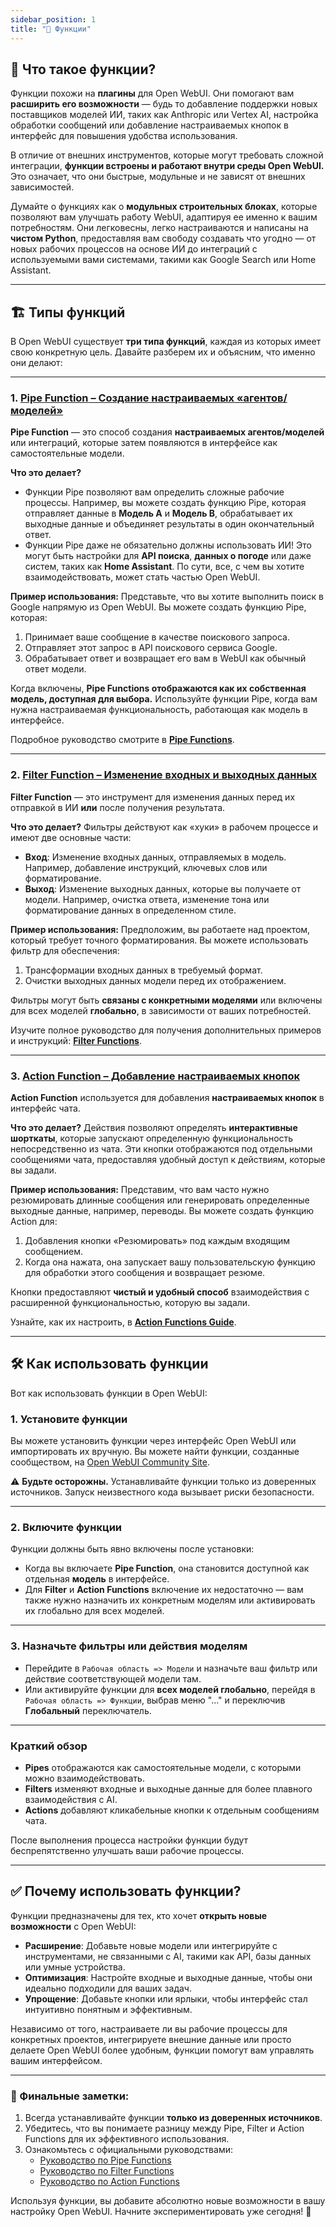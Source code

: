 ```yaml
---
sidebar_position: 1
title: "🧰 Функции"
---
```


## 🚀 Что такое функции?

Функции похожи на **плагины** для Open WebUI. Они помогают вам **расширить его возможности** — будь то добавление поддержки новых поставщиков моделей ИИ, таких как Anthropic или Vertex AI, настройка обработки сообщений или добавление настраиваемых кнопок в интерфейс для повышения удобства использования.

В отличие от внешних инструментов, которые могут требовать сложной интеграции, **функции встроены и работают внутри среды Open WebUI.** Это означает, что они быстрые, модульные и не зависят от внешних зависимостей.

Думайте о функциях как о **модульных строительных блоках**, которые позволяют вам улучшать работу WebUI, адаптируя ее именно к вашим потребностям. Они легковесны, легко настраиваются и написаны на **чистом Python**, предоставляя вам свободу создавать что угодно — от новых рабочих процессов на основе ИИ до интеграций с используемыми вами системами, такими как Google Search или Home Assistant.

---

## 🏗️ Типы функций

В Open WebUI существует **три типа функций**, каждая из которых имеет свою конкретную цель. Давайте разберем их и объясним, что именно они делают:

---

### 1. [**Pipe Function** – Создание настраиваемых «агентов/моделей» ](./pipe.mdx)

**Pipe Function** — это способ создания **настраиваемых агентов/моделей** или интеграций, которые затем появляются в интерфейсе как самостоятельные модели.

**Что это делает?**
- Функции Pipe позволяют вам определить сложные рабочие процессы. Например, вы можете создать функцию Pipe, которая отправляет данные в **Модель А** и **Модель B**, обрабатывает их выходные данные и объединяет результаты в один окончательный ответ.
- Функции Pipe даже не обязательно должны использовать ИИ! Это могут быть настройки для **API поиска**, **данных о погоде** или даже систем, таких как **Home Assistant**. По сути, все, с чем вы хотите взаимодействовать, может стать частью Open WebUI.

**Пример использования:**
Представьте, что вы хотите выполнить поиск в Google напрямую из Open WebUI. Вы можете создать функцию Pipe, которая:
1. Принимает ваше сообщение в качестве поискового запроса.
2. Отправляет этот запрос в API поискового сервиса Google.
3. Обрабатывает ответ и возвращает его вам в WebUI как обычный ответ модели.

Когда включены, **Pipe Functions отображаются как их собственная модель, доступная для выбора.** Используйте функции Pipe, когда вам нужна настраиваемая функциональность, работающая как модель в интерфейсе.

Подробное руководство смотрите в [**Pipe Functions**](./pipe.mdx).

---

### 2. [**Filter Function** – Изменение входных и выходных данных](./filter.mdx)

**Filter Function** — это инструмент для изменения данных перед их отправкой в ИИ **или** после получения результата.

**Что это делает?**
Фильтры действуют как «хуки» в рабочем процессе и имеют две основные части:
- **Вход**: Изменение входных данных, отправляемых в модель. Например, добавление инструкций, ключевых слов или форматирование.
- **Выход**: Изменение выходных данных, которые вы получаете от модели. Например, очистка ответа, изменение тона или форматирование данных в определенном стиле.

**Пример использования:**
Предположим, вы работаете над проектом, который требует точного форматирования. Вы можете использовать фильтр для обеспечения:
1. Трансформации входных данных в требуемый формат.
2. Очистки выходных данных модели перед их отображением.

Фильтры могут быть **связаны с конкретными моделями** или включены для всех моделей **глобально**, в зависимости от ваших потребностей.

Изучите полное руководство для получения дополнительных примеров и инструкций: [**Filter Functions**](./filter.mdx).

---

### 3. [**Action Function** – Добавление настраиваемых кнопок](./action.mdx)

**Action Function** используется для добавления **настраиваемых кнопок** в интерфейс чата.

**Что это делает?**
Действия позволяют определять **интерактивные шорткаты**, которые запускают определенную функциональность непосредственно из чата. Эти кнопки отображаются под отдельными сообщениями чата, предоставляя удобный доступ к действиям, которые вы задали.

**Пример использования:**
Представим, что вам часто нужно резюмировать длинные сообщения или генерировать определенные выходные данные, например, переводы. Вы можете создать функцию Action для:
1. Добавления кнопки «Резюмировать» под каждым входящим сообщением.
2. Когда она нажата, она запускает вашу пользовательскую функцию для обработки этого сообщения и возвращает резюме.

Кнопки предоставляют **чистый и удобный способ** взаимодействия с расширенной функциональностью, которую вы задали.

Узнайте, как их настроить, в [**Action Functions Guide**](./action.mdx).

---

## 🛠️ Как использовать функции

Вот как использовать функции в Open WebUI:

### 1. **Установите функции**
Вы можете установить функции через интерфейс Open WebUI или импортировать их вручную. Вы можете найти функции, созданные сообществом, на [Open WebUI Community Site](https://openwebui.com/functions).

⚠️ **Будьте осторожны.** Устанавливайте функции только из доверенных источников. Запуск неизвестного кода вызывает риски безопасности.

---

### 2. **Включите функции**
Функции должны быть явно включены после установки:
- Когда вы включаете **Pipe Function**, она становится доступной как отдельная **модель** в интерфейсе. 
- Для **Filter** и **Action Functions** включение их недостаточно — вам также нужно назначить их конкретным моделям или активировать их глобально для всех моделей. 

---

### 3. **Назначьте фильтры или действия моделям** 
- Перейдите в `Рабочая область => Модели` и назначьте ваш фильтр или действие соответствующей модели там. 
- Или активируйте функции для **всех моделей глобально**, перейдя в `Рабочая область => Функции`, выбрав меню "..." и переключив **Глобальный** переключатель.

---

### Краткий обзор 
- **Pipes** отображаются как самостоятельные модели, с которыми можно взаимодействовать. 
- **Filters** изменяют входные и выходные данные для более плавного взаимодействия с AI. 
- **Actions** добавляют кликабельные кнопки к отдельным сообщениям чата. 

После выполнения процесса настройки функции будут беспрепятственно улучшать ваши рабочие процессы.

---

## ✅ Почему использовать функции? 

Функции предназначены для тех, кто хочет **открыть новые возможности** с Open WebUI: 

- **Расширение**: Добавьте новые модели или интегрируйте с инструментами, не связанными с AI, такими как API, базы данных или умные устройства. 
- **Оптимизация**: Настройте входные и выходные данные, чтобы они идеально подходили для ваших задач. 
- **Упрощение**: Добавьте кнопки или ярлыки, чтобы интерфейс стал интуитивно понятным и эффективным. 

Независимо от того, настраиваете ли вы рабочие процессы для конкретных проектов, интегрируете внешние данные или просто делаете Open WebUI более удобным, функции помогут вам управлять вашим интерфейсом.

---

### 📝 Финальные заметки: 
1. Всегда устанавливайте функции **только из доверенных источников**. 
2. Убедитесь, что вы понимаете разницу между Pipe, Filter и Action Functions для их эффективного использования. 
3. Ознакомьтесь с официальными руководствами: 
   - [Руководство по Pipe Functions](./pipe.mdx) 
   - [Руководство по Filter Functions](./filter.mdx) 
   - [Руководство по Action Functions](./action.mdx) 

Используя функции, вы добавите абсолютно новые возможности в вашу настройку Open WebUI. Начните экспериментировать уже сегодня! 🚀